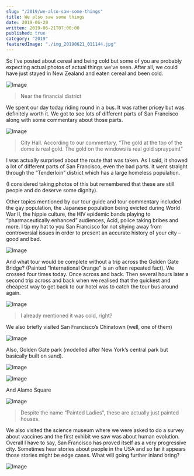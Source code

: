 ```yaml
---
slug: "/2019/we-also-saw-some-things"
title: We also saw some things
date: 2019-06-20
written: 2019-06-21T07:00:00
published: true
category: "2019"
featuredImage: "./img_20190621_011144.jpg"
---
```


So I’ve posted about cereal and being cold but some of you are probably expecting actual photos of actual things we’ve seen. After all, we could have just stayed in New Zealand and eaten cereal and been cold.

![Image](./img_20190621_011144.jpg)

> Near the financial district

We spent our day today riding round in a bus. It was rather pricey but was definitely worth it. We got to see lots of different parts of San Francisco along with some commentary about those parts.

![Image](./img_20190621_013526.jpg)

> City Hall. According to our commentary, “The gold at the top of the dome is real gold. The gold on the windows is real gold spraypaint”

I was actually surprised about the route that was taken. As I said, it showed a lot of different parts of San Francisco, even the bad parts. It went straight through the “Tenderloin” district which has a large homeless population.

(I considered taking photos of this but remembered that these are still people and do deserve some dignity).

Other topics mentioned by our tour guide and tour commentary included the gay population, the Japanese population being evicted during World War II, the hippie culture, the HIV epidemic bands playing to “pharmaceutically enhanced” audiences, Acid, police taking bribes and more. I tip my hat to you San Francisco for not shying away from controversial issues in order to present an accurate history of your city – good and bad.

![Image](./img_20190621_082658.jpg)

And what tour would be complete without a trip across the Golden Gate Bridge? (Painted “International Orange” is an often repeated fact). We crossed four times today. Once across and back. Then several hours later a second trip across and back when we realised that the quickest and cheapest way to get back to our hotel was to catch the tour bus around again.

![Image](./img_20190621_082911.jpg)

> I already mentioned it was cold, right?

We also briefly visited San Francisco’s Chinatown (well, one of them)

![Image](./img_20190621_053043-1.jpg)

Also, Golden Gate park (modelled after New York’s central park but basically built on sand).

![Image](./img_20190621_020708.jpg)

![Image](./img_20190621_021119.jpg)

And Alamo Square

![Image](./img_20190621_071622.jpg)

> Despite the name “Painted Ladies”, these are actually just painted houses.

We also visited the science museum where we were asked to do a survey about vaccines and the first exhibit we saw was about human evolution. Overall I have to say, San Francisco has proved itself as a very progressive city. Sometimes hear stories about people in the USA and so far it appears those stories might be edge cases. What will going further inland bring?

![Image](./img_20190621_022252.jpg)